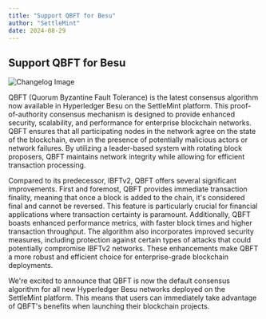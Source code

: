 ```yaml
---
title: "Support QBFT for Besu"
author: "SettleMint"
date: 2024-08-29
---
```


## Support QBFT for Besu

![Changelog Image](./assets/support-qbft-for-besu.png)

QBFT (Quorum Byzantine Fault Tolerance) is the latest consensus algorithm now
available in Hyperledger Besu on the SettleMint platform. This
proof-of-authority consensus mechanism is designed to provide enhanced security,
scalability, and performance for enterprise blockchain networks. QBFT ensures
that all participating nodes in the network agree on the state of the
blockchain, even in the presence of potentially malicious actors or network
failures. By utilizing a leader-based system with rotating block proposers, QBFT
maintains network integrity while allowing for efficient transaction processing.

Compared to its predecessor, IBFTv2, QBFT offers several significant
improvements. First and foremost, QBFT provides immediate transaction finality,
meaning that once a block is added to the chain, it's considered final and
cannot be reversed. This feature is particularly crucial for financial
applications where transaction certainty is paramount. Additionally, QBFT boasts
enhanced performance metrics, with faster block times and higher transaction
throughput. The algorithm also incorporates improved security measures,
including protection against certain types of attacks that could potentially
compromise IBFTv2 networks. These enhancements make QBFT a more robust and
efficient choice for enterprise-grade blockchain deployments.

We're excited to announce that QBFT is now the default consensus algorithm for
all new Hyperledger Besu networks deployed on the SettleMint platform. This
means that users can immediately take advantage of QBFT's benefits when
launching their blockchain projects.
